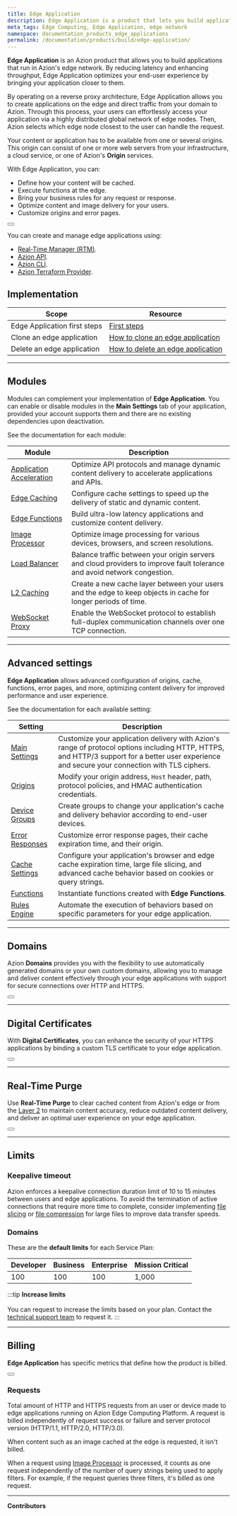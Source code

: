 ```yaml
---
title: Edge Application
description: Edge Application is a product that lets you build applications on Azion Edge Network, reducing latency and throughput between origin servers and users.
meta_tags: Edge Computing, Edge Application, edge network
namespace: documentation_products_edge_applications
permalink: /documentation/products/build/edge-application/
---
```


**Edge Application** is an Azion product that allows you to build applications that run in Azion's edge network. By reducing latency and enhancing throughput, Edge Application optimizes your end-user experience by bringing your application closer to them.

By operating on a reverse proxy architecture, Edge Application allows you to create applications on the edge and direct traffic from your domain to Azion. Through this process, your users can effortlessly access your application via a highly distributed global network of edge nodes. Then, Azion selects which edge node closest to the user can handle the request.

Your content or application has to be available from one or several origins. This origin can consist of one or more web servers from your infrastructure, a cloud service, or one of Azion's **Origin** services.

With Edge Application, you can:

- Define how your content will be cached.
- Execute functions at the edge.
- Bring your business rules for any request or response.
- Optimize content and image delivery for your users.
- Customize origins and error pages.

<Button text ="Build your first edge application" href="/en/documentation/products/getting-started/"></Button>

You can create and manage edge applications using:

- [Real-Time Manager (RTM)](https://manager.azion.com/).
- [Azion API](https://api.azion.com).
- [Azion CLI](/en/documentation/products/cli/).
- [Azion Terraform Provider](/en/documentation/products/terraform-provider/).

## Implementation

| Scope | Resource |
| --- | --- |
| Edge Application first steps | [First steps](/en/documentation/products/edge-application/first-steps/) |
| Clone an edge application | [How to clone an edge application](/en/documentation/products/guides/clone-edge-application/) |
| Delete an edge application | [How to delete an edge application](/en/documentation/products/guides/delete-edge-application/) |

---

## Modules

Modules can complement your implementation of **Edge Application**. You can enable or disable modules in the **Main Settings** tab of your application, provided your account supports them and there are no existing dependencies upon deactivation.

See the documentation for each module:

| Module | Description |
| --- | --- |
| [Application Acceleration](/en/documentation/products/build/edge-application/application-acceleration/) | Optimize API protocols and manage dynamic content delivery to accelerate applications and APIs. |
| [Edge Caching](/en/documentation/products/build/edge-application/edge-caching/) | Configure cache settings to speed up the delivery of static and dynamic content. |
| [Edge Functions](/en/documentation/products/build/edge-application/edge-functions/) | Build ultra-low latency applications and customize content delivery. |
| [Image Processor](/en/documentation/products/build/edge-application/image-processor/) | Optimize image processing for various devices, browsers, and screen resolutions. |
| [Load Balancer](/en/documentation/products/build/edge-application/load-balancer/) | Balance traffic between your origin servers and cloud providers to improve fault tolerance and avoid network congestion. |
| [L2 Caching](/en/documentation/products/edge-application/l2-caching/) | Create a new cache layer between your users and the edge to keep objects in cache for longer periods of time. |
| [WebSocket Proxy](/en/documentation/products/build/edge-application/websocket/) | Enable the WebSocket protocol to establish full-duplex communication channels over one TCP connection. |

---

## Advanced settings

**Edge Application** allows advanced configuration of origins, cache, functions, error pages, and more, optimizing content delivery for improved performance and user experience.

See the documentation for each available setting:

| Setting | Description |
| --- | --- |
| [Main Settings](/en/documentation/products/edge-application/build/main-settings/) | Customize your application delivery with Azion's range of protocol options including HTTP, HTTPS, and HTTP/3 support for a better user experience and secure your connection with TLS ciphers. |
| [Origins](/en/documentation/products/build/edge-application/origins/) | Modify your origin address, `Host` header, path, protocol policies, and HMAC authentication credentials. |
| [Device Groups](/en/documentation/products/build/edge-application/device-groups/) | Create groups to change your application's cache and delivery behavior according to end-user devices. |
| [Error Responses](/en/documentation/products/build/edge-application/error-responses/) | Customize error response pages, their cache expiration time, and their origin. |
| [Cache Settings](/en/documentation/products/edge-application/cache-settings/) | Configure your application's browser and edge cache expiration time, large file slicing, and advanced cache behavior based on cookies or query strings. |
| [Functions](/en/documentation/products/build/edge-application/edge-functions-instances/) | Instantiate functions created with **Edge Functions**. |
| [Rules Engine](/en/documentation/products/build/edge-application/rules-engine/) | Automate the execution of behaviors based on specific parameters for your edge application. |

---

## Domains

Azion **Domains** provides you with the flexibility to use automatically generated domains or your own custom domains, allowing you to manage and deliver content effectively through your edge applications with support for secure connections over HTTP and HTTPS.

<Button text ="Learn more about Domains" href="/en/documentation/products/build/edge-application/domains/"></Button>

---

## Digital Certificates

With **Digital Certificates**, you can enhance the security of your HTTPS applications by binding a custom TLS certificate to your edge application.

<Button text ="Learn more about Digital Certificates" href="/en/documentation/products/build/edge-application/digital-certificates/"></Button>

---

## Real-Time Purge

Use **Real-Time Purge** to clear cached content from Azion's edge or from the [Layer 2](/en/documentation/products/edge-application/l2-caching/) to maintain content accuracy, reduce outdated content delivery, and deliver an optimal user experience on your edge application. 

<Button text ="Learn more about Real-Time Purge" href="/en/documentation/products/build/edge-application/real-time-purge/"></Button>

---

## Limits

### Keepalive timeout

Azion enforces a keepalive connection duration limit of 10 to 15 minutes between users and edge applications. To avoid the termination of active connections that require more time to complete, consider implementing [file slicing](/en/documentation/products/edge-application/cache-settings/#slice-settings) or [file compression](/en/documentation/products/guides/gzip-compression/) for large files to improve data transfer speeds.

### Domains

These are the **default limits** for each Service Plan:

| Developer | Business | Enterprise | Mission Critical |
| --- | --- | --- | --- |
| 100 | 100 | 100 | 1,000 |

:::tip
**Increase limits** <br></br>
You can request to increase the limits based on your plan. Contact the [technical support team](/en/documentation/services/support/) to request it.
:::

---

## Billing

**Edge Application** has specific metrics that define how the product is billed.

<Button href="https://www.azion.com/en/pricing/#EdgeApplication" text="see pricing"></Button>

### Requests

Total amount of HTTP and HTTPS requests from an user or device made to edge applications running on Azion Edge Computing Platform. A request is billed independently of request success or failure and server protocol version (HTTP/1.1, HTTP/2.0, HTTP/3.0).

When content such as an image cached at the edge is requested, it isn't billed.

When a request using [Image Processor](/en/documentation/products/build/edge-application/image-processor/) is processed, it counts as one request independently of the number of query strings being used to apply filters. For example, if the request queries three filters, it's billed as one request.



---


**Contributors**

<AuthorList filePath="src/content/docs/en/pages/main-menu/reference/build/edge-application/edge-application.mdx"/>